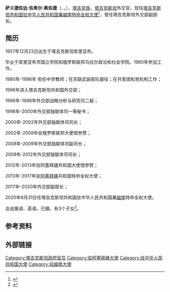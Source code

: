 '''萨义德佐达·佐希尔·奥佐德'''（{{Lang-tg|Саидзода Зоҳир Озод}}，{{Lang-ru|Саидзода Зохир Озод}}，{{bd|1957年|12月23日||}}），[[塔吉克族|塔吉克族]]，[[塔吉克斯坦|塔吉克斯坦]]外交官，现任[[塔吉克斯坦驻华大使列表|塔吉克斯坦共和国驻中华人民共和国兼越南特命全权大使]]<ref>{{cite web |title=大使简历 |url=https://tajikembassychina.org/zh/biografiya/ |accessdate=2020-09-03 |archive-date=2020-10-23 |archive-url=https://web.archive.org/web/20201023134136/https://tajikembassychina.org/zh/biografiya/ |dead-url=no }}</ref>，曾任塔吉克斯坦外交部副部长。

==简历==
1957年12月23日出生于塔吉克斯坦库里亚布。

毕业于库里亚布市国立学院和俄罗斯联邦乌拉尔政治和社会学院。1980年参加工作。

1980年-1996年 担任中学教师；在苏联武装部队服役；在共青团和党机构工作；

1996年进入塔吉克斯坦共和国外交部；

1996年-1998年外交部战略分析与研究司二秘；

1998年-2000年外交部独联体司一等秘书；

2000年-2002年外交部独联体司司长；

2002年-2008年驻俄罗斯联邦大使馆参赞；

2008年-2009年外交部独联体司副司长；

2009年-2012年外交部独联体司司长；

2012年-2013年驻阿塞拜疆共和国大使馆参赞；

2013年-2017年驻[[阿塞拜疆|阿塞拜疆]]共和国特命全权大使；

2017年–2020年外交部副部长；

2020年8月31日任塔吉克斯坦共和国驻中华人民共和国兼[[越南|越南]]特命全权大使。

会说俄语、英语。已婚，有3个子女<ref>{{cite web |title=大使简历 萨义德佐达·佐希尔·奥佐德 |url=https://tajikembassychina.org/zh/biografiya/ |accessdate=2020-10-21 |archive-date=2020-10-23 |archive-url=https://web.archive.org/web/20201023134136/https://tajikembassychina.org/zh/biografiya/ |dead-url=no }}</ref>。

== 参考资料 ==
{{reflist}}

== 外部链接 ==
{{中亚人物小作品}}

[[Category:塔吉克斯坦政府官员|Category:塔吉克斯坦政府官员]]
[[Category:驻阿塞拜疆大使|Category:驻阿塞拜疆大使]]
[[Category:驻中华人民共和国大使|Category:驻中华人民共和国大使]]
[[Category:驻越南大使|Category:驻越南大使]]